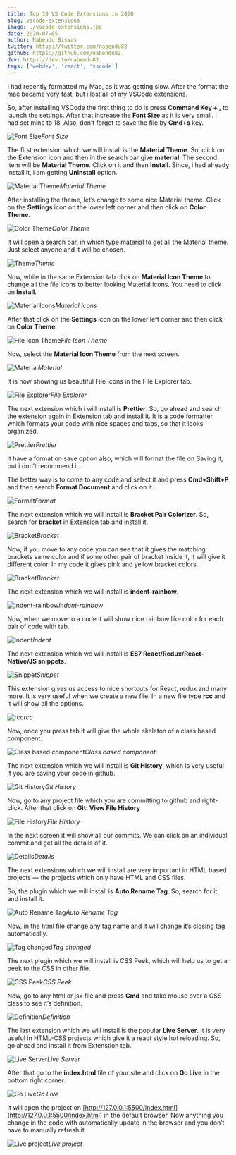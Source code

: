 ```yaml
---
title: Top 10 VS Code Extensions in 2020
slug: vscode-extensions
image: ./vscode-extensions.jpg
date: 2020-07-05
author: Nabendu Biswas
twitter: https://twitter.com/nabendu82
github: https://github.com/nabendu82
dev: https://dev.to/nabendu82
tags: ['webdev', 'react', 'vscode']
---
```


I had recently formatted my Mac, as it was getting slow. After the format the mac became very fast, but i lost all of my VSCode extensions.

So, after installing VSCode the first thing to do is press **Command Key + ,** to launch the settings. After that increase the **Font Size** as it is very small. I had set mine to 18. Also, don’t forget to save the file by **Cmd+s** key.

![Font Size](https://ik.imagekit.io/thewebdev/VSCode/1_euALx7YH9.png)*Font Size*

The first extension which we will install is the **Material Theme**. So, click on the Extension icon and then in the search bar give **material**. The second item will be **Material Theme**. Click on it and then **Install**. Since, i had already install it, i am getting **Uninstall** option.

![Material Theme](https://ik.imagekit.io/thewebdev/VSCode/2_obEfaKBp2E.png)*Material Theme*

After installing the theme, let’s change to some nice Material theme. Click on the **Settings** icon on the lower left corner and then click on **Color Theme**.

![Color Theme](https://ik.imagekit.io/thewebdev/VSCode/3_EuvtUMxAA.png)*Color Theme*

It will open a search bar, in which type material to get all the Material theme. Just select anyone and it will be chosen.

![Theme](https://ik.imagekit.io/thewebdev/VSCode/4_e1YR8oy8k.png)*Theme*

Now, while in the same Extension tab click on **Material Icon Theme** to change all the file icons to better looking Material icons. You need to click on **Install**.

![Material Icons](https://ik.imagekit.io/thewebdev/VSCode/5_DZyFG65y60.png)*Material Icons*

After that click on the **Settings** icon on the lower left corner and then click on **Color Theme**.

![File Icon Theme](https://ik.imagekit.io/thewebdev/VSCode/6_rcUhi_5Vo.png)*File Icon Theme*

Now, select the **Material Icon Theme** from the next screen.

![Material](https://ik.imagekit.io/thewebdev/VSCode/7_k_bEBodMG5.png)*Material*

It is now showing us beautiful File Icons in the File Explorer tab.

![File Explorer](https://ik.imagekit.io/thewebdev/VSCode/8_I-dyEzwpos.png)*File Explorer*

The next extension which i will install is **Prettier**. So, go ahead and search the extension again in Extension tab and install it. It is a code formatter which formats your code with nice spaces and tabs, so that it looks organized.

![Prettier](https://ik.imagekit.io/thewebdev/VSCode/9_eUnC35Bv7j.png)*Prettier*

It have a format on save option also, which will format the file on Saving it, but i don’t recommend it.

The better way is to come to any code and select it and press **Cmd+Shift+P** and then search **Format Document** and click on it.

![Format](https://ik.imagekit.io/thewebdev/VSCode/10_bG0VY-P0s3.png)*Format*

The next extension which we will install is **Bracket Pair Colorizer**. So, search for **bracket** in Extension tab and install it.

![Bracket](https://ik.imagekit.io/thewebdev/VSCode/11_WT9JBee15b.png)*Bracket*

Now, if you move to any code you can see that it gives the matching brackets same color and if some other pair of bracket inside it, it will give it different color. In my code it gives pink and yellow bracket colors.

![Bracket](https://ik.imagekit.io/thewebdev/VSCode/12_6IiQ64p_l7.png)*Bracket*

The next extension which we will install is **indent-rainbow**.

![indent-rainbow](https://ik.imagekit.io/thewebdev/VSCode/13_DctzQEr2_.png)*indent-rainbow*

Now, when we move to a code it will show nice rainbow like color for each pair of code with tab.

![Indent](https://ik.imagekit.io/thewebdev/VSCode/14_tko07qfCzk.png)*Indent*

The next extension which we will install is **ES7 React/Redux/React-Native/JS snippets**.

![Snippet](https://ik.imagekit.io/thewebdev/VSCode/15_1L_XEIAODv.png)*Snippet*

This extension gives us access to nice shortcuts for React, redux and many more. It is very useful when we create a new file. In a new file type **rcc** and it will show all the options.

![rcc](https://ik.imagekit.io/thewebdev/VSCode/16_JqPx4Y2NEb.png)*rcc*

Now, once you press tab it will give the whole skeleton of a class based component.

![Class based component](https://ik.imagekit.io/thewebdev/VSCode/17__dsL6GdHC-.png)*Class based component*

The next extension which we will install is **Git History**, which is very useful if you are saving your code in github.

![Git History](https://ik.imagekit.io/thewebdev/VSCode/18_9V_QfZzhC.png)*Git History*

Now, go to any project file which you are committing to github and right-click. After that click on **Git: View File History**

![File History](https://ik.imagekit.io/thewebdev/VSCode/19_GZMDZjynB2.png)*File History*

In the next screen it will show all our commits. We can click on an individual commit and get all the details of it.

![Details](https://ik.imagekit.io/thewebdev/VSCode/20_dzXymfLY1.png)*Details*

The next extensions which we will install are very important in HTML based projects — the projects which only have HTML and CSS files.

So, the plugin which we will install is **Auto Rename Tag**. So, search for it and install it.

![Auto Rename Tag](https://ik.imagekit.io/thewebdev/VSCode/21_5OQI5uRmF.png)*Auto Rename Tag*

Now, in the html file change any tag name and it will change it’s closing tag automatically.

<div className={styles.image__small}>

![Tag changed](https://ik.imagekit.io/thewebdev/VSCode/22_7se_kAzpPi.gif)*Tag changed*

</div>

The next plugin which we will install is CSS Peek, which will help us to get a peek to the CSS in other file.

![CSS Peek](https://ik.imagekit.io/thewebdev/VSCode/23_EjKIKD1GtW.png)*CSS Peek*

Now, go to any html or jsx file and press **Cmd** and take mouse over a CSS class to see it’s definition.

<div className={styles.image__small}>

![Definition](https://ik.imagekit.io/thewebdev/VSCode/24_i5Y4pIJ5-.gif)*Definition*

</div>

The last extension which we will install is the popular **Live Server**. It is very useful in HTML-CSS projects which give it a react style hot reloading. So, go ahead and install it from Extenstion tab.

![Live Server](https://ik.imagekit.io/thewebdev/VSCode/25_3dGiZ0fGvA.png)*Live Server*

After that go to the **index.html** file of your site and click on **Go Live** in the bottom right corner.

![Go Live](https://ik.imagekit.io/thewebdev/VSCode/26_RLlRqGXUxo.png)*Go Live*

It will open the project on [http://127.0.0.1:5500/index.html](http://127.0.0.1:5500/index.html) in the default browser. Now anything you change in the code with automatically update in the browser and you don’t have to manually refresh it.

![Live project](https://ik.imagekit.io/thewebdev/VSCode/27_WEkPj_0ZIr.png)*Live project*
